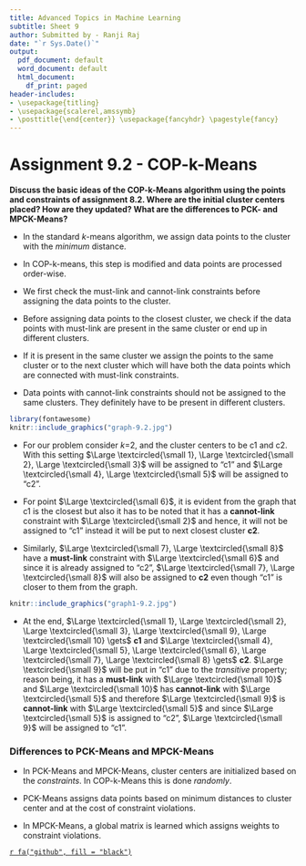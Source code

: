 ```yaml
---
title: Advanced Topics in Machine Learning
subtitle: Sheet 9
author: Submitted by - Ranji Raj
date: "`r Sys.Date()`"
output:
  pdf_document: default
  word_document: default
  html_document:
    df_print: paged
header-includes:
- \usepackage{titling}
- \usepackage{scalerel,amssymb}
- \posttitle{\end{center}} \usepackage{fancyhdr} \pagestyle{fancy} 
---
```


# **Assignment 9.2 - COP-k-Means**

__Discuss the basic ideas of the COP-k-Means algorithm using the points and constraints of assignment 8.2. Where are the initial cluster centers placed? How are they updated? What are the differences to PCK- and MPCK-Means?__

- In the standard _k_-means algorithm, we assign data points to the cluster with the _minimum_ distance.

- In COP-k-means, this step is modified and data points are processed order-wise.

- We first check the must-link and cannot-link constraints before assigning the data points to the cluster.

- Before assigning data points to the closest cluster, we check if the data points with must-link are present in the same cluster or end up in different clusters. 

- If it is present in the same cluster we assign the points to the same cluster or to the next cluster which will have both the data points which are connected with must-link constraints.

- Data points with cannot-link constraints should not be assigned to the same clusters. They definitely have to be present in different clusters.


```r
library(fontawesome)
knitr::include_graphics("graph-9.2.jpg")
```

- For our problem consider _k_=2, and the cluster centers to be c1 and c2. With this setting $\Large \textcircled{\small 1}, \Large \textcircled{\small 2}, \Large \textcircled{\small 3}$ will be assigned to "c1" and $\Large \textcircled{\small 4}, \Large \textcircled{\small 5}$ will be assigned to "c2".

- For point $\Large \textcircled{\small 6}$, it is evident from the graph that c1 is the closest but also it has to be noted that it has a __cannot-link__ constraint with $\Large \textcircled{\small 2}$ and hence, it will not be assigned to "c1" instead it will be put to next closest cluster __c2__.

- Similarly, $\Large \textcircled{\small 7}, \Large \textcircled{\small 8}$ have a __must-link__ constraint with $\Large \textcircled{\small 6}$ and since it is already assigned to "c2", $\Large \textcircled{\small 7}, \Large \textcircled{\small 8}$ will also be assigned to __c2__ even though "c1" is closer to them from the graph.

```r
knitr::include_graphics("graph1-9.2.jpg")
```

- At the end,  $\Large \textcircled{\small 1}, \Large \textcircled{\small 2}, \Large \textcircled{\small 3}, \Large \textcircled{\small 9}, \Large \textcircled{\small 10} \gets$  __c1__ and $\Large \textcircled{\small 4}, \Large \textcircled{\small 5}, \Large \textcircled{\small 6}, \Large \textcircled{\small 7}, \Large \textcircled{\small 8} \gets$ __c2__. $\Large \textcircled{\small 9}$ will be put in "c1" due to the _transitive_ property; reason being, it has a __must-link__ with $\Large \textcircled{\small 10}$ and $\Large \textcircled{\small 10}$ has __cannot-link__ with $\Large \textcircled{\small 5}$ and therefore $\Large \textcircled{\small 9}$ is __cannot-link__ with $\Large \textcircled{\small 5}$ and since $\Large \textcircled{\small 5}$ is assigned to "c2", $\Large \textcircled{\small 9}$ will be assigned to "c1". 

### Differences to PCK-Means and MPCK-Means

- In PCK-Means and MPCK-Means, cluster centers are initialized based on the _constraints_. In COP-k-Means this is done _randomly_.

- PCK-Means assigns data points based on minimum distances to cluster center and at the cost of constraint violations.

- In MPCK-Means, a global matrix is learned which assigns weights to constraint violations.



\centering

[`r fa("github", fill = "black")`](https://github.com/ranjiGT/ATiML-amendments)
